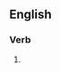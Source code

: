 ==English==

===Verb===
{{head|en|present participle}}

# {{present participle of|chinwag|lang=en|nocat=1}}